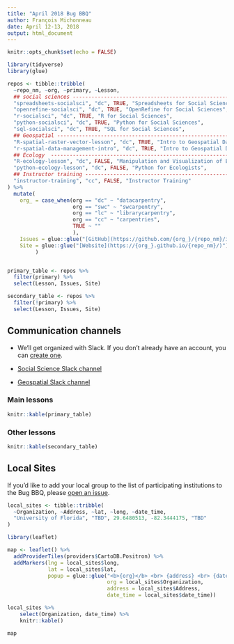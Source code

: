 ```yaml
---
title: "April 2018 Bug BBQ"
author: François Michonneau
date: April 12-13, 2018
output: html_document
---
```


```r
knitr::opts_chunk$set(echo = FALSE)
```


```r
library(tidyverse)
library(glue)

repos <- tibble::tribble(
  ~repo_nm, ~org, ~primary, ~Lesson,
  ## social sciences -----------------------------------------------------------
  "spreadsheets-socialsci", "dc", TRUE, "Spreadsheets for Social Sciences", 
  "openrefine-socialsci", "dc", TRUE, "OpenRefine for Social Sciences",
  "r-socialsci", "dc", TRUE, "R for Social Sciences",
  "python-socialsci", "dc", TRUE, "Python for Social Sciences",
  "sql-socialsci", "dc", TRUE, "SQL for Social Sciences",
  ## Geospatial ----------------------------------------------------------------
  "R-spatial-raster-vector-lesson", "dc", TRUE, "Intro to Geospatial Data With R",
  "r-spatial-data-management-intro", "dc", TRUE, "Intro to Geospatial Data",
  ## Ecology  ------------------------------------------------------------------
  "R-ecology-lesson", "dc", FALSE, "Manipulation and Visualization of Ecological Data with R",
  "python-ecology-lesson", "dc", FALSE, "Python for Ecologists",
  ## Instructor training -------------------------------------------------------
  "instructor-training", "cc", FALSE, "Instructor Training"
) %>%
  mutate(
    org_ = case_when(org == "dc" ~ "datacarpentry",
                     org == "swc" ~ "swcarpentry",
                     org == "lc" ~ "librarycarpentry",
                     org == "cc" ~ "carpentries", 
                     TRUE ~ ""
                     ),
    Issues = glue::glue("[GitHub](https://github.com/{org_}/{repo_nm}/issues)"), 
    Site = glue::glue("[Website](https://{org_}.github.io/{repo_nm}/)")
         )


primary_table <- repos %>%
  filter(primary) %>%
  select(Lesson, Issues, Site)

secondary_table <- repos %>%
  filter(!primary) %>%
  select(Lesson, Issues, Site)

```


## Communication channels

* We'll get organized with Slack. If you don't already have an account, you can [create one](https://swc-slack-invite.herokuapp.com/).

* [Social Science Slack channel](https://swcarpentry.slack.com/messages/C9M87MC7Q)
* [Geospatial Slack channel](https://swcarpentry.slack.com/messages/C9ME7G5RD)

### Main lessons

```r
knitr::kable(primary_table)
```

### Other lessons

```r
knitr::kable(secondary_table)
```

## Local Sites

If you'd like to add your local group to the list of participating institutions to the Bug BBQ, please [open an issue](https://github.com/carpentries/2018-04-bug-bbq/issues/new?template=local-event.md).

```r
local_sites <- tibble::tribble(
  ~Organization, ~Address, ~lat, ~long, ~date_time,
  "University of Florida", "TBD", 29.6480513, -82.3444175, "TBD"
)

library(leaflet)

map <- leaflet() %>%
  addProviderTiles(providers$CartoDB.Positron) %>% 
  addMarkers(lng = local_sites$long,
             lat = local_sites$lat,
             popup = glue::glue("<b>{org}</b> <br> {address} <br> {date_time}",
                                org = local_sites$Organization,
                                address = local_sites$Address, 
                                date_time = local_sites$date_time))
```


```r
local_sites %>%
    select(Organization, date_time) %>% 
    knitr::kable()
```

```r
map
```


